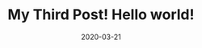 ---
title: My Third Post! Hello world!
slug: my-third-Post
date: 2020-03-21
featureImage: custom_login.jpg
excerpt: some third short details here to be written latter, for now its dummy :)
---